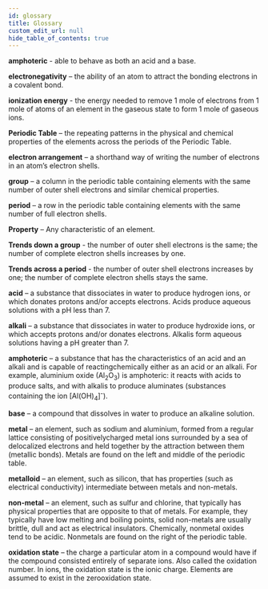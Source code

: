 ```yaml
---
id: glossary
title: Glossary
custom_edit_url: null
hide_table_of_contents: true
---
```



<p>
  <b>amphoteric</b>
  <AudioButton url={"/media/44.dc1b34e7.mp3"} /> - able to behave as both an acid
  and a base.
</p>
<p>
  <b>electronegativity</b>
  <AudioButton url={"/media/44.dc1b34e7.mp3"} /> – the ability of an atom to attract
  the bonding electrons in a covalent bond.
</p>
<p>
  <b>ionization energy</b>
  <AudioButton url={"/media/44.dc1b34e7.mp3"} /> - the energy needed to remove 1
  mole of electrons from 1 mole of atoms of an element in the gaseous state to form
  1 mole of gaseous ions.
</p>
<p>
  <b>Periodic Table</b>
  <AudioButton url={"/media/44.dc1b34e7.mp3"} /> – the repeating patterns in the
  physical and chemical properties of the elements across the periods of the Periodic
  Table.
</p>
<p>
  <b>electron arrangement</b>
  <AudioButton url={"/media/44.dc1b34e7.mp3"} /> – a shorthand way of writing the
  number of electrons in an atom’s electron shells.
</p>
<p>
  <b>group</b>
  <AudioButton url={"/media/44.dc1b34e7.mp3"} /> – a column in the periodic table
  containing elements with the same number of outer shell electrons and similar chemical
  properties.
</p>
<p>
  <b>period</b>
  <AudioButton url={"/media/44.dc1b34e7.mp3"} /> – a row in the periodic table containing
  elements with the same number of full electron shells.
</p>
<p>
  <b>Property</b>
  <AudioButton url={"/media/44.dc1b34e7.mp3"} /> – Any characteristic of an element.
</p>
<p>
  <b>Trends down a group</b>
  <AudioButton url={"/media/44.dc1b34e7.mp3"} /> - the number of outer shell electrons
  is the same; the number of complete electron shells increases by one.
</p>
<p>
  <b>Trends across a period</b>
  <AudioButton url={"/media/44.dc1b34e7.mp3"} /> - the number of outer shell electrons
  increases by one; the number of complete electron shells stays the same.
</p>
<p>
  <b>acid</b>
  <AudioButton url={"/media/44.dc1b34e7.mp3"} /> – a substance that dissociates in
  water to produce hydrogen ions, or which donates protons and/or accepts electrons.
  Acids produce aqueous solutions with a pH less than 7.
</p>
<p>
  <b>alkali</b>
  <AudioButton url={"/media/44.dc1b34e7.mp3"} /> – a substance that dissociates in
  water to produce hydroxide ions, or which accepts protons and/or donates electrons.
  Alkalis form aqueous solutions having a pH greater than 7.
</p>
<p>
  <b>amphoteric</b>
  <AudioButton url={"/media/44.dc1b34e7.mp3"} /> – a substance that has the characteristics
  of an acid and an alkali and is capable of reactingсhemically either as an acid
  or an alkali. For example, aluminium oxide (Al<sub>2</sub>O<sub>3</sub>) is amphoteric:
  it reacts with acids to produce salts, and with alkalis to produce aluminates (substances
  containing the ion [Al(OH)<sub>4</sub>]<sup>-</sup>).
</p>
<p>
  <b>base</b>
  <AudioButton url={"/media/44.dc1b34e7.mp3"} /> – a compound that dissolves in water
  to produce an alkaline solution.
</p>
<p>
  <b>metal</b>
  <AudioButton url={"/media/44.dc1b34e7.mp3"} /> – an element, such as sodium and
  aluminium, formed from a regular lattice consisting of positivelycharged metal
  ions surrounded by a sea of delocalized electrons and held together by the attraction
  between them (metallic bonds). Metals are found on the left and middle of the periodic
  table.
</p>
<p>
  <b>metalloid</b>
  <AudioButton url={"/media/44.dc1b34e7.mp3"} /> – an element, such as silicon, that
  has properties (such as electrical conductivity) intermediate between metals and
  non-metals.
</p>
<p>
  <b>non-metal</b>
  <AudioButton url={"/media/44.dc1b34e7.mp3"} /> – an element, such as sulfur and
  chlorine, that typically has physical properties that are opposite to that of metals.
  For example, they typically have low melting and boiling points, solid non-metals
  are usually brittle, dull and act as electrical insulators. Chemically, nonmetal
  oxides tend to be acidic. Nonmetals are found on the right of the periodic table.
</p>
<p>
  <b>oxidation state</b>
  <AudioButton url={"/media/44.dc1b34e7.mp3"} /> – the charge a particular atom in
  a compound would have if the compound consisted entirely of separate ions. Also
  called the oxidation number. In ions, the oxidation state is the ionic charge.
  Elements are assumed to exist in the zerooxidation state.
</p>
